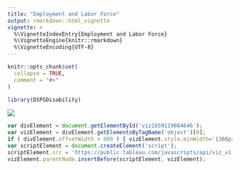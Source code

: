 ```yaml
---
title: "Employment and Labor Force"
output: rmarkdown::html_vignette
vignette: >
  %\VignetteIndexEntry{Employment and Labor Force}
  %\VignetteEngine{knitr::rmarkdown}
  %\VignetteEncoding{UTF-8}
---
```


```r
knitr::opts_chunk$set(
  collapse = TRUE,
  comment = "#>"
)
```

```r
library(DSPGDisability)
```

<div class='tableauPlaceholder' id='viz1659119084646' style='position: relative'><noscript><a href='#'><img alt=' ' src='https:&#47;&#47;public.tableau.com&#47;static&#47;images&#47;Em&#47;EmploymentandEarningsDashboard&#47;Dashboard3&#47;1_rss.png' style='border: none' /></a></noscript><object class='tableauViz'  style='display:none;'><param name='host_url' value='https%3A%2F%2Fpublic.tableau.com%2F' /> <param name='embed_code_version' value='3' /> <param name='site_root' value='' /><param name='name' value='EmploymentandEarningsDashboard&#47;Dashboard3' /><param name='tabs' value='yes' /><param name='toolbar' value='yes' /><param name='static_image' value='https:&#47;&#47;public.tableau.com&#47;static&#47;images&#47;Em&#47;EmploymentandEarningsDashboard&#47;Dashboard3&#47;1.png' /> <param name='animate_transition' value='yes' /><param name='display_static_image' value='yes' /><param name='display_spinner' value='yes' /><param name='display_overlay' value='yes' /><param name='display_count' value='yes' /><param name='language' value='en-US' /><param name='filter' value='publish=yes' /></object></div>                

```js
var divElement = document.getElementById('viz1659119084646');
var vizElement = divElement.getElementsByTagName('object')[0];
if ( divElement.offsetWidth > 800 ) { vizElement.style.minWidth='1366px';vizElement.style.maxWidth='100%';vizElement.style.minHeight='1618px';vizElement.style.maxHeight=(divElement.offsetWidth*0.75)+'px';} else if ( divElement.offsetWidth > 500 ) { vizElement.style.minWidth='1366px';vizElement.style.maxWidth='100%';vizElement.style.minHeight='1618px';vizElement.style.maxHeight=(divElement.offsetWidth*0.75)+'px';} else { vizElement.style.width='100%';vizElement.style.minHeight='3500px';vizElement.style.maxHeight=(divElement.offsetWidth*1.77)+'px';}                    
var scriptElement = document.createElement('script');    
scriptElement.src = 'https://public.tableau.com/javascripts/api/viz_v1.js';  
vizElement.parentNode.insertBefore(scriptElement, vizElement);       
```
